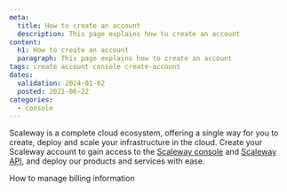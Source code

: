 ```yaml
---
meta:
  title: How to create an account
  description: This page explains how to create an account
content:
  h1: How to create an account
  paragraph: This page explains how to create an account
tags: create account console create-account 
dates:
  validation: 2024-01-02
  posted: 2021-06-22
categories:
  - console
---
```


Scaleway is a complete cloud ecosystem, offering a single way for you to create, deploy and scale your infrastructure in the cloud. Create your Scaleway account to gain access to the [Scaleway console](/console/account/concepts/#console) and [Scaleway API](https://www.scaleway.com/en/developers/api/), and deploy our products and services with ease.

<Macro id="create-account" />

<Navigation title="See Also">
  <NextButton to="/console/account/how-to/manage-billing-information">How to manage billing information</NextButton>
</Navigation>
